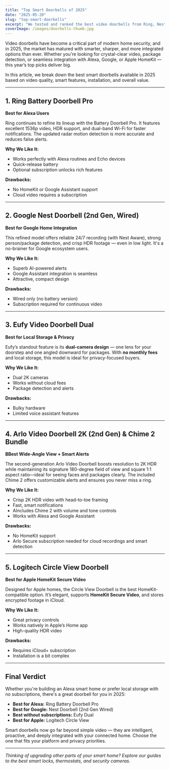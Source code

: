 ```yaml
---
title: "Top Smart Doorbells of 2025"
date: "2025-05-20"
slug: "top-smart-doorbells"
excerpt: "We tested and ranked the best video doorbells from Ring, Nest, Eufy and more. here&rsquo;s what stood out."
coverImage: /images/doorbells-thumb.jpg
---
```



Video doorbells have become a critical part of modern home security, and in 2025, the market has matured with smarter, sharper, and more integrated options than ever. Whether you're looking for crystal-clear video, package detection, or seamless integration with Alexa, Google, or Apple HomeKit — this year’s top picks deliver big.

In this article, we break down the best smart doorbells available in 2025 based on video quality, smart features, installation, and overall value.

---

## 1. **Ring Battery Doorbell Pro**  
**Best for Alexa Users**

Ring continues to refine its lineup with the Battery Doorbell Pro. It features excellent 1536p video, HDR support, and dual-band Wi-Fi for faster notifications. The updated radar motion detection is more accurate and reduces false alerts.

**Why We Like It:**
- Works perfectly with Alexa routines and Echo devices
- Quick-release battery
- Optional subscription unlocks rich features

**Drawbacks:**
- No HomeKit or Google Assistant support
- Cloud video requires a subscription

<BuyOnAmazon href="https://geni.us/ringdoorbellpro" />

---

## 2. **Google Nest Doorbell (2nd Gen, Wired)**  
**Best for Google Home Integration**

This refined model offers reliable 24/7 recording (with Nest Aware), strong person/package detection, and crisp HDR footage — even in low light. It's a no-brainer for Google ecosystem users.

**Why We Like It:**
- Superb AI-powered alerts
- Google Assistant integration is seamless
- Attractive, compact design

**Drawbacks:**
- Wired only (no battery version)
- Subscription required for continuous video

<BuyOnAmazon href="https://geni.us/googlenest2ndgen" />

---

## 3. **Eufy Video Doorbell Dual**  
**Best for Local Storage & Privacy**

Eufy’s standout feature is its **dual-camera design** — one lens for your doorstep and one angled downward for packages. With **no monthly fees** and local storage, this model is ideal for privacy-focused buyers.

**Why We Like It:**
- Dual 2K cameras
- Works without cloud fees
- Package detection and alerts

**Drawbacks:**
- Bulky hardware
- Limited voice assistant features

<BuyOnAmazon href="https://geni.us/eufydoorbellS330" />

---

## 4. **Arlo Video Doorbell 2K (2nd Gen) & Chime 2 Bundle**  
**BBest Wide-Angle View + Smart Alerts**

The second-generation Arlo Video Doorbell boosts resolution to 2K HDR while maintaining its signature 180-degree field of view and square 1:1 aspect ratio—ideal for seeing faces and packages clearly. The included Chime 2 offers customizable alerts and ensures you never miss a ring.

**Why We Like It:**
- Crisp 2K HDR video with head-to-toe framing
- Fast, smart notifications
- AIncludes Chime 2 with volume and tone controls
- Works with Alexa and Google Assistant

**Drawbacks:**
- No HomeKit support
- Arlo Secure subscription needed for cloud recordings and smart detection

<BuyOnAmazon href="https://geni.us/Arlo-doorbell-2K" />

---

## 5. **Logitech Circle View Doorbell**  
**Best for Apple HomeKit Secure Video**

Designed for Apple homes, the Circle View Doorbell is the best HomeKit-compatible option. It’s elegant, supports **HomeKit Secure Video**, and stores encrypted footage in iCloud.

**Why We Like It:**
- Great privacy controls
- Works natively in Apple’s Home app
- High-quality HDR video

**Drawbacks:**
- Requires iCloud+ subscription
- Installation is a bit complex

<BuyOnAmazon href="https://geni.us/Logitech-CircleView" />

---

## Final Verdict

Whether you're building an Alexa smart home or prefer local storage with no subscriptions, there's a great doorbell for you in 2025:

- **Best for Alexa:** Ring Battery Doorbell Pro  
- **Best for Google:** Nest Doorbell (2nd Gen Wired)  
- **Best without subscriptions:** Eufy Dual  
- **Best for Apple:** Logitech Circle View  

Smart doorbells now go far beyond simple video — they are intelligent, proactive, and deeply integrated with your connected home. Choose the one that fits your platform and privacy priorities.

---

_Thinking of upgrading other parts of your smart home? Explore our guides to the best smart locks, thermostats, and security cameras._
